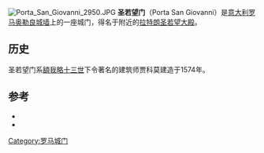 [[Image:Porta_San_Giovanni_2950.JPG|thumb]]
'''圣若望门'''（Porta San Giovanni）是[[意大利|意大利]][[罗马|罗马]][[奥勒良城墙|奥勒良城墙]]上的一座城门，得名于附近的[[拉特朗圣若望大殿|拉特朗圣若望大殿]]。

==历史==
圣若望门系[[額我略十三世|額我略十三世]]下令著名的建筑师贾科莫建造于1574年。

== 参考==
* {{cite book|first=Mauro |last=Quercioli|title=Le mura e le porte di Roma|publisher=Newton & Compton |location=Rome|year=1982}}
* {{cite book|first= Laura G.|last= Cozzi|title=Le porte di Roma|publisher=F. Spinosi |location=Rome|year=1968}}
{{coord|41|53|9|N|12|30|33|E|display=title}}

[[Category:罗马城门|Category:罗马城门]]